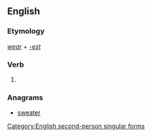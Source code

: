 ==English==

===Etymology===
''[[wear]]'' + ''[[-est]]''

===Verb===
{{en-verb form}}

# {{context|archaic|lang=en}} {{form of|Second-person singular simple present form|wear|lang=en}}

===Anagrams===
* [[sweater#English|sweater]]

[[Category:English second-person singular forms]]